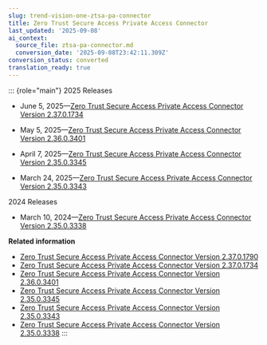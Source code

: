 ```yaml
---
slug: trend-vision-one-ztsa-pa-connector
title: Zero Trust Secure Access Private Access Connector
last_updated: '2025-09-08'
ai_context:
  source_file: ztsa-pa-connector.md
  conversion_date: '2025-09-08T23:42:11.309Z'
conversion_status: converted
translation_ready: true
---
```


::: {role="main"}
2025 Releases

- June 5, 2025—[Zero Trust Secure Access Private Access Connector Version 2.37.0.1734](ztsa-pa-connector-v-2-37-0-1734.mdx)

- May 5, 2025—[Zero Trust Secure Access Private Access Connector Version 2.36.0.3401](ztsa-pa-connector-v-2-36-0-3401.mdx)

- April 7, 2025—[Zero Trust Secure Access Private Access Connector Version 2.35.0.3345](ztsa-pa-connector-v-2-35-0-3345.mdx)

- March 24, 2025—[Zero Trust Secure Access Private Access Connector Version 2.35.0.3343](ztsa-pa-connector-v-2-35-0-3343.mdx)

2024 Releases

- March 10, 2024—[Zero Trust Secure Access Private Access Connector Version 2.35.0.3338](ztsa-pa-connector-v-2-35-0-3338.mdx)

**Related information**

- [Zero Trust Secure Access Private Access Connector Version 2.37.0.1790](ztsa-pa-connector-v-2-37-0-1790.mdx)
- [Zero Trust Secure Access Private Access Connector Version 2.37.0.1734](ztsa-pa-connector-v-2-37-0-1734.mdx)
- [Zero Trust Secure Access Private Access Connector Version 2.36.0.3401](ztsa-pa-connector-v-2-36-0-3401.mdx)
- [Zero Trust Secure Access Private Access Connector Version 2.35.0.3345](ztsa-pa-connector-v-2-35-0-3345.mdx)
- [Zero Trust Secure Access Private Access Connector Version 2.35.0.3343](ztsa-pa-connector-v-2-35-0-3343.mdx)
- [Zero Trust Secure Access Private Access Connector Version 2.35.0.3338](ztsa-pa-connector-v-2-35-0-3338.mdx)
:::
